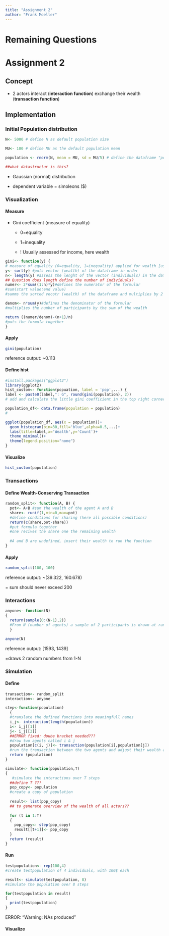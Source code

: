 ```yaml
---
title: "Assignment 2"
author: "Frank Moeller"
---
```


# Remaining Questions

# Assignment 2

## Concept

-   2 actors interact (**interaction function**) exchange their wealth (**transaction function**)

## Implementation

### Initial Population distribution

```r
N<- 5000 # define N as default population size

MU<- 100 # define MU as the default population mean

population <- rnorm(N, mean = MU, sd = MU/5) # define the dataframe "population" as a normally distributed set of size "N" (5000) with a mean "M" (100$) and a sd of "MU/5" (20$) 

##what datastructur is this?
```

-   Gaussian (normal) distribution

-   dependent variable = simoleons (\$)

### Visualization

#### Measure

-   Gini coefficient (measure of equality)

    -   0=equality

    -   1=inequality

    -   ! Usually assessed for income, here wealth

```r
gini<- function(y) { 
# measure of equality (0=equality, 1=inequality) applied for wealth [usually for income]
y<- sort(y) #puts vector (wealth) of the dataframe in order
n<- length(y) #assess the lenght of the vector (individuals) in the dataframe 
## Question does length define the number of individuals?
numer<- 2*sum((1:n)*y)#defines the numerator of the formular
#sum(start value:end value)
#summs the sorted vecotr (wealth) of the dataframe and multiplies by 2

denom<- n*sum(y)#defines the denominator of the formular
#multiplies the number of participants by the sum of the wealth  

return ((numer/denom)-(n+1)/n)
#puts the formula together
}
```

#### Apply

```r
gini(population)
```

reference output: \~0.113

#### Define hist

```r
#install.packages("ggplot2")
library(ggplot2)
hist_custom<- function(popuation, label = 'pop',...) {
label <- paste0(label,": G", round(gini(population), 2))
# add and calculate the little gini coefficient in the top right corner

population_df<- data.frame(population = population)
#

ggplot(population_df, aes(x = population))+
  geom_histogram(bin=30,fill='blue',alpha=0.5,...)+
  labs(title=label,x='Wealth',y='Count')+
  theme_minimal()+
  theme(legend.position="none")
}
```

#### Visualize

```r
hist_custom(population)
```

### Transactions

#### Define Wealth-Conserving Transaction

```r
random_split<- function(A, B) {
  pot<- A+B #sum the wealth of the agent A and B
  share<- runif(1,min=0,max=pot)
  #define conditions for sharing (here all possible conditions)
  return(c(share,pot-share))
  #put formula together
  #one recives the share one the remaining wealth
  
  #A and B are undefined, insert their wealth to run the function
}
```

#### Apply

```r
random_split(100, 100)
```

reference output: \~(39.322, 160.678)

= sum should never exceed 200

### Interactions

```r
anyone<- function(N)
{
  return(sample(0:(N-1),2))
  #From N (number of agents) a sample of 2 participants is drawn at random
  }
```

```r
anyone(N)
```

reference output: \[1593, 1439\]

=draws 2 random numbers from 1-N

### Simulation

#### Define

```r
transaction<- random_split
interaction<- anyone

step<-function(population)
  {
  #translate the defined functions into meaningfull names
  i_j<- interaction(length(population))
  i<- i_j[[1]]
  j<- i_j[[2]]
  ##ERROR fixed: doube bracket needed???
  #draw two agents called i & j
  population[c(i, j)]<- transaction(population[i],population[j])
  #run the transaction between the two agents and adjust their wealth according to the transaction
  return (population)
}

simulate<- function(population,T) 
{
   #simulate the interactions over T steps
  ##define T ???
  pop_copy<- population
  #create a copy of population
  
  result<- list(pop_copy)
  ## to generate overview of the wealth of all actors??
  
  for (t in 1:T)
  {
    pop_copy<- step(pop_copy)
    result[[t+1]]<- pop_copy
  }
  return (result)
}
```

#### Run

```r
testpopulation<- rep(100,4)
#create testpopulation of 4 individuals, with 100$ each

result<- simulate(testpopulation, 8)
#simulate the population over 8 steps

for(testpopulation in result)
{
  print(testpopulation)
}
```

ERROR: "Warning: NAs produced"

#### Visualize

```r

```
